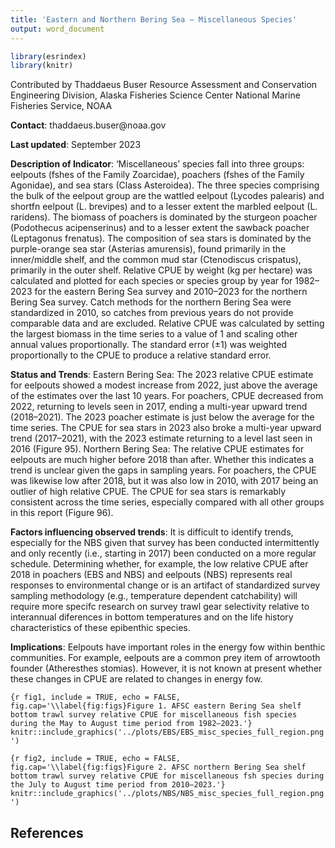 ```yaml
---
title: 'Eastern and Northern Bering Sea – Miscellaneous Species'
output: word_document
---
```


```r
library(esrindex)
library(knitr)
```

Contributed by Thaddaeus Buser
Resource Assessment and Conservation Engineering Division, Alaska Fisheries Science Center National Marine Fisheries Service, NOAA 

**Contact**: thaddaeus.buser@noaa.gov

**Last updated**: September 2023

**Description of Indicator**: 'Miscellaneous' species fall into three groups: eelpouts (fshes of the Family Zoarcidae), poachers (fshes of the Family Agonidae), and sea stars (Class Asteroidea). The three species comprising the bulk of the eelpout group are the wattled eelpout (Lycodes palearis) and shortfn eelpout (L. brevipes) and to a lesser extent the marbled eelpout (L. raridens). The biomass of poachers is dominated by the sturgeon poacher (Podothecus acipenserinus) and to a lesser extent the sawback poacher (Leptagonus frenatus). The composition of sea stars is dominated by the purple-orange sea star (Asterias amurensis), found primarily in the inner/middle shelf, and the common mud star (Ctenodiscus crispatus), primarily in the outer shelf. Relative CPUE by weight (kg per hectare) was calculated and plotted for each species or species group by year for 1982–2023 for the eastern Bering Sea survey and 2010–2023 for the northern Bering Sea survey. Catch methods for the northern Bering Sea were standardized in 2010, so catches from previous years do not provide comparable data and are excluded. Relative CPUE was calculated by setting the largest biomass in the time series to a value of 1 and scaling other annual values proportionally. The standard error (±1) was weighted proportionally to the CPUE to produce a relative standard error.

**Status and Trends**: Eastern Bering Sea: The 2023 relative CPUE estimate for eelpouts showed a modest increase from 2022, just above the average of the estimates over the last 10 years. For poachers, CPUE decreased from 2022, returning to levels seen in 2017, ending a multi-year upward trend (2018–2021). The 2023 poacher estimate is just below the average for the time series. The CPUE for sea stars in 2023 also broke a multi-year upward trend (2017–2021), with the 2023 estimate returning to a level last seen in 2016 (Figure 95). Northern Bering Sea: The relative CPUE estimates for eelpouts are much higher before 2018 than after. Whether this indicates a trend is unclear given the gaps in sampling years. For poachers, the CPUE was likewise low after 2018, but it was also low in 2010, with 2017 being an outlier of high relative CPUE. The CPUE for sea stars is remarkably consistent across the time series, especially compared with all other groups in this report (Figure 96).

**Factors influencing observed trends**: It is difficult to identify trends, especially for the NBS given that survey has been conducted intermittently and only recently (i.e., starting in 2017) been conducted on a more regular schedule. Determining whether, for example, the low relative CPUE after 2018 in poachers (EBS and NBS) and eelpouts (NBS) represents real responses to environmental change or is an artifact of standardized survey sampling methodology (e.g., temperature dependent catchability) will require more specifc research on survey trawl gear selectivity relative to interannual diferences in bottom temperatures and on the life history characteristics of these epibenthic species.

**Implications**: Eelpouts have important roles in the energy fow within benthic communities. For example, eelpouts are a common prey item of arrowtooth founder (Atheresthes stomias). However, it is not known at present whether these changes in CPUE are related to changes in energy fow.


```{r fig1, include = TRUE, echo = FALSE, fig.cap='\\label{fig:figs}Figure 1. AFSC eastern Bering Sea shelf bottom trawl survey relative CPUE for miscellaneous fish species during the May to August time period from 1982–2023.'}
knitr::include_graphics('../plots/EBS/EBS_misc_species_full_region.png')
```

```{r fig2, include = TRUE, echo = FALSE, fig.cap='\\label{fig:figs}Figure 2. AFSC northern Bering Sea shelf bottom trawl survey relative CPUE for miscellaneous fsh species during the July to August time period from 2010–2023.'}
knitr::include_graphics('../plots/NBS/NBS_misc_species_full_region.png')
```

## References
